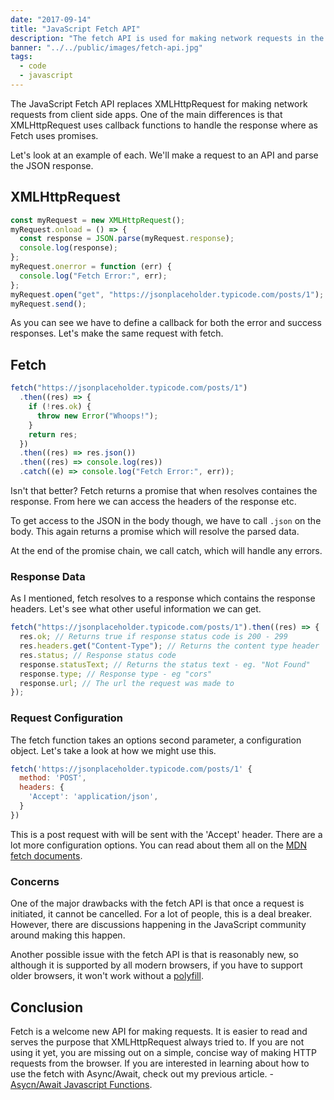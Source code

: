 ```yaml
---
date: "2017-09-14"
title: "JavaScript Fetch API"
description: "The fetch API is used for making network requests in the browser. In this article we'll learn how it works"
banner: "../../public/images/fetch-api.jpg"
tags:
  - code
  - javascript
---
```


The JavaScript Fetch API replaces XMLHttpRequest for making network requests from client side apps. One of the main differences is that XMLHttpRequest uses callback functions to handle the response where as Fetch uses promises.

Let's look at an example of each. We'll make a request to an API and parse the JSON response.

## XMLHttpRequest

```javascript
const myRequest = new XMLHttpRequest();
myRequest.onload = () => {
  const response = JSON.parse(myRequest.response);
  console.log(response);
};
myRequest.onerror = function (err) {
  console.log("Fetch Error:", err);
};
myRequest.open("get", "https://jsonplaceholder.typicode.com/posts/1");
myRequest.send();
```

As you can see we have to define a callback for both the error and success responses. Let's make the same request with fetch.

## Fetch

```javascript
fetch("https://jsonplaceholder.typicode.com/posts/1")
  .then((res) => {
    if (!res.ok) {
      throw new Error("Whoops!");
    }
    return res;
  })
  .then((res) => res.json())
  .then((res) => console.log(res))
  .catch((e) => console.log("Fetch Error:", err));
```

Isn't that better? Fetch returns a promise that when resolves containes the response. From here we can access the headers of the response etc.

To get access to the JSON in the body though, we have to call `.json` on the body. This again returns a promise which will resolve the parsed data.

At the end of the promise chain, we call catch, which will handle any errors.

### Response Data

As I mentioned, fetch resolves to a response which contains the response headers. Let's see what other useful information we can get.

```javascript
fetch("https://jsonplaceholder.typicode.com/posts/1").then((res) => {
  res.ok; // Returns true if response status code is 200 - 299
  res.headers.get("Content-Type"); // Returns the content type header
  res.status; // Response status code
  response.statusText; // Returns the status text - eg. "Not Found"
  response.type; // Response type - eg "cors"
  response.url; // The url the request was made to
});
```

### Request Configuration

The fetch function takes an options second parameter, a configuration object. Let's take a look at how we might use this.

```javascript
fetch('https://jsonplaceholder.typicode.com/posts/1' {
  method: 'POST',
  headers: {
    'Accept': 'application/json',
  }
})
```

This is a post request with will be sent with the 'Accept' header. There are a lot more configuration options. You can read about them all on the [MDN fetch documents](https://developer.mozilla.org/en-US/docs/Web/API/Fetch_API/Using_Fetch).

### Concerns

One of the major drawbacks with the fetch API is that once a request is initiated, it cannot be cancelled. For a lot of people, this is a deal breaker. However, there are discussions happening in the JavaScript community around making this happen.

Another possible issue with the fetch API is that is reasonably new, so although it is supported by all modern browsers, if you have to support older browsers, it won't work without a [polyfill](https://github.com/github/fetch).

## Conclusion

Fetch is a welcome new API for making requests. It is easier to read and serves the purpose that XMLHttpRequest always tried to. If you are not using it yet, you are missing out on a simple, concise way of making HTTP requests from the browser. If you are interested in learning about how to use the fetch with Async/Await, check out my previous article. - [Asycn/Await Javascript Functions](/posts/async-await/).
